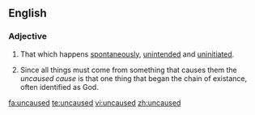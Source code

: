 ==English==

===Adjective===
{{en-adj|-}}

#That which happens [[spontaneously]], [[unintended]] and [[uninitiated]].
#{{philosophy}} Since all things must come from something that causes them the ''uncaused cause'' is that one thing that began the chain of existance, often identified as God.

[[fa:uncaused]]
[[te:uncaused]]
[[vi:uncaused]]
[[zh:uncaused]]